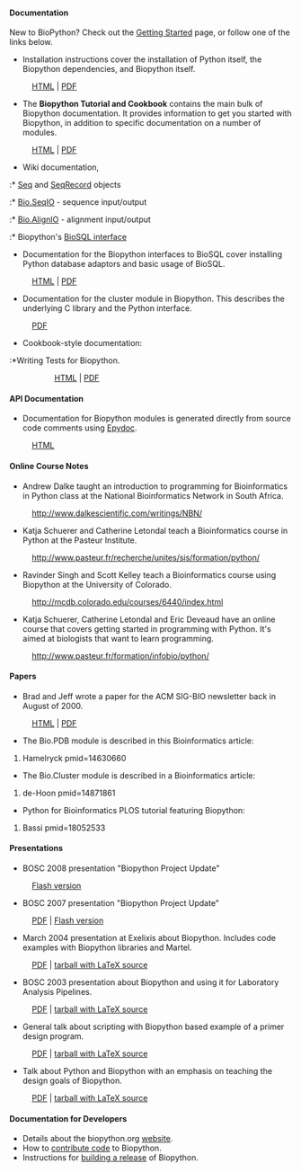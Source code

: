 ==== Documentation ====
New to BioPython? Check out the [[Getting_Started|Getting Started]] page, or follow one of the links below.

* Installation instructions cover the installation of Python itself, the Biopython dependencies, and Biopython itself. 
:[http://biopython.org/DIST/docs/install/Installation.html HTML] | [http://biopython.org/DIST/docs/install/Installation.pdf PDF]
* The '''Biopython Tutorial and Cookbook''' contains the main bulk of Biopython documentation. It provides information to get you started with Biopython, in addition to specific documentation on a number of modules. 
:[http://biopython.org/DIST/docs/tutorial/Tutorial.html HTML] | [http://biopython.org/DIST/docs/tutorial/Tutorial.pdf PDF]
* Wiki documentation,
:* [[Seq]] and [[SeqRecord]] objects
:* [[SeqIO|Bio.SeqIO]] - sequence input/output
:* [[AlignIO|Bio.AlignIO]] - alignment input/output
:* Biopython's [[BioSQL|BioSQL interface]]
* Documentation for the Biopython interfaces to BioSQL cover installing Python database adaptors and basic usage of BioSQL. 
:[http://biopython.org/DIST/docs/biosql/python_biosql_basic.html HTML] | [http://biopython.org/DIST/docs/biosql/python_biosql_basic.pdf PDF]
* Documentation for the cluster module in Biopython. This describes the underlying C library and the Python interface. 
:[http://biopython.org/DIST/docs/cluster/cluster.pdf PDF]
* Cookbook-style documentation:
:*Writing Tests for Biopython. 
::[http://biopython.org/DIST/docs/cookbook/biopython_test.html HTML] | [http://biopython.org/DIST/docs/cookbook/biopython_test.pdf PDF]
:*Logistic Regression supervised learning. 
::[http://biopython.org/DIST/docs/cookbook/LogisticRegression.html HTML] | [http://biopython.org/DIST/docs/cookbook/LogisticRegression.pdf PDF]
:*The Biopython Structural Bioinformatics FAQ (i.e. how to use the Bio.PDB module). 
::[http://biopython.org/DIST/docs/cookbook/biopdb_faq.pdf PDF]
:*Working with restriction enzymes. 
::[http://biopython.org/DIST/docs/cookbook/Restriction.html HTML]


==== API Documentation ====

* Documentation for Biopython modules is generated directly from source code comments using [http://epydoc.sourceforge.net/ Epydoc].
:[http://biopython.org/DIST/docs/api HTML]

==== Online Course Notes ====

* Andrew Dalke taught an introduction to programming for Bioinformatics in Python class at the National Bioinformatics Network in South Africa.
:http://www.dalkescientific.com/writings/NBN/
* Katja Schuerer and Catherine Letondal teach a Bioinformatics course in Python at the Pasteur Institute.
:http://www.pasteur.fr/recherche/unites/sis/formation/python/
* Ravinder Singh and Scott Kelley teach a Bioinformatics course using Biopython at the University of Colorado.
:http://mcdb.colorado.edu/courses/6440/index.html
* Katja Schuerer, Catherine Letondal and Eric Deveaud have an online course that covers getting started in programming with Python. It's aimed at biologists that want to learn programming.
:http://www.pasteur.fr/formation/infobio/python/

==== Papers ====

*Brad and Jeff wrote a paper for the ACM SIG-BIO newsletter back in August of 2000.
:[http://biopython.org/DIST/docs/acm/ACMbiopy.html HTML] | [http://biopython.org/DIST/docs/acm/ACMbiopy.pdf PDF]
*The Bio.PDB module is described in this Bioinformatics article:
<biblio>
#Hamelryck pmid=14630660
</biblio>
*The Bio.Cluster module is described in a Bioinformatics article:
<biblio>
#de-Hoon pmid=14871861
</biblio>
*Python for Bioinformatics PLOS tutorial featuring Biopython:
<biblio>
#Bassi pmid=18052533
</biblio>

==== Presentations ====

* BOSC 2008 presentation "Biopython Project Update"
:[http://www.slideshare.net/bosc_2008/antao-biopython-bosc2008/ Flash version]
* BOSC 2007 presentation "Biopython Project Update"
:[http://biopython.org/DIST/docs/presentations/Biopython_BOSC_2007.pdf PDF] | [http://www.slideshare.net/bosc/biopython Flash version]
* March 2004 presentation at Exelixis about Biopython. Includes code examples with Biopython libraries and Martel.
:[http://biopython.org/DIST/docs/presentations/biopython_exelixis.pdf PDF] | [http://biopython.org/DIST/docs/presentations/biopython_exelixis.tar.gz tarball with LaTeX source]
* BOSC 2003 presentation about Biopython and using it for Laboratory Analysis Pipelines.
:[http://biopython.org/DIST/docs/presentations/bosc_biopython.pdf PDF] | [http://biopython.org/DIST/docs/presentations/bosc_biopython.tar.gz tarball with LaTeX source]
* General talk about scripting with Biopython based example of a primer design program.
:[http://biopython.org/DIST/docs/presentations/scripting.pdf PDF] | [http://biopython.org/DIST/docs/presentations/scripting.tar.gz tarball with LaTeX source]
* Talk about Python and Biopython with an emphasis on teaching the design goals of Biopython.
:[http://biopython.org/DIST/docs/presentations/biopython.pdf PDF] | [http://biopython.org/DIST/docs/presentations/biopy_group.tar.gz tarball with LaTeX source]

==== Documentation for Developers ====

* Details about the biopython.org [[website]].
* How to [[Contributing|contribute code]] to Biopython.
* Instructions for [[building a release]] of Biopython.